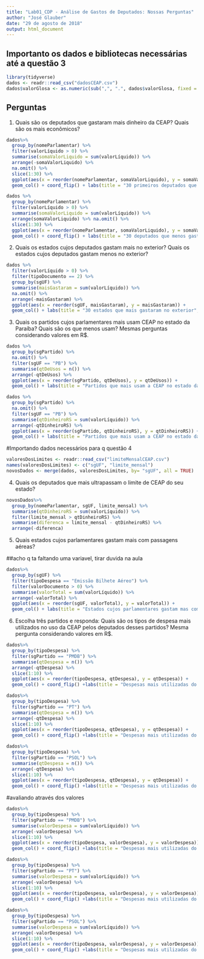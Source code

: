 ---
title: "Lab01_CDP - Análise de Gastos de Deputados: Nossas Perguntas"
author: "José Glauber"
date: "29 de agosto de 2018"
output: html_document
---

## Importanto os dados e bibliotecas necessárias até a questão 3

```{r, echo=FALSE}
library(tidyverse)
dados <- readr::read_csv("dadosCEAP.csv")
dados$valorGlosa <- as.numeric(sub(",", ".", dados$valorGlosa, fixed = TRUE))
```

## Perguntas

1) Quais são os deputados que gastaram mais dinheiro da CEAP? Quais são os mais econômicos?

```{r}
dados%>%
  group_by(nomeParlamentar) %>%
  filter(valorLíquido > 0) %>%
  summarise(somaValorLiquido = sum(valorLíquido)) %>%
  arrange(-somaValorLiquido) %>% 
  na.omit() %>%
  slice(1:30) %>%
  ggplot(aes(x = reorder(nomeParlamentar, somaValorLiquido), y = somaValorLiquido)) +
  geom_col() + coord_flip() + labs(title = "30 primeiros deputados que mais gastaram o dinheiro da CEAP", x = "Nome do deputado", y = "Soma dos gastos do deputado")
```

```{r}
dados %>%
  group_by(nomeParlamentar) %>%
  filter(valorLíquido > 0) %>%
  summarise(somaValorLiquido = sum(valorLíquido)) %>%
  arrange(somaValorLiquido) %>% na.omit() %>%
  slice(1:30) %>%
  ggplot(aes(x = reorder(nomeParlamentar, somaValorLiquido), y = somaValorLiquido)) +
  geom_col() + coord_flip() + labs(title = "30 deputados que menos gastaram o dinheiro da CEAP", x = "Nome do deputado", y = "Soma dos gastos do deputado")
```

2) Quais os estados cujos deputados gastam mais no exterior? Quais os estados cujos deputados gastam menos no exterior?

```{r}
dados %>% 
  filter(valorLíquido > 0) %>%
  filter(tipoDocumento == 2) %>% 
  group_by(sgUF) %>% 
  summarise(maisGastaram = sum(valorLíquido)) %>% 
  na.omit() %>%
  arrange(-maisGastaram) %>% 
  ggplot(aes(x = reorder(sgUF, maisGastaram), y = maisGastaram)) +
  geom_col() + labs(title = "30 estados que mais gastaram no exterior", x = "Sigla do estado", y = "Soma dos gastos do estado")
```

3) Quais os partidos cujos parlamentares mais usam CEAP no estado da Paraíba? Quais são os que menos usam? Mesmas perguntas considerando valores em R$.
```{r}
dados %>%
  group_by(sgPartido) %>% 
  na.omit() %>%
  filter(sgUF == "PB") %>% 
  summarise(qtDeUsos = n()) %>% 
  arrange(-qtDeUsos) %>% 
  ggplot(aes(x = reorder(sgPartido, qtDeUsos), y = qtDeUsos)) +
  geom_col() + labs(title = "Partidos que mais usam a CEAP no estado da Paraíba", x = "Partidos", y = "Usos da CEAP")
```

```{r}
dados %>%
  group_by(sgPartido) %>% 
  na.omit() %>%
  filter(sgUF == "PB") %>% 
  summarise(qtDinheiroRS = sum(valorLíquido)) %>% 
  arrange(-qtDinheiroRS) %>% 
  ggplot(aes(x = reorder(sgPartido, qtDinheiroRS), y = qtDinheiroRS)) +
  geom_col() + labs(title = "Partidos que mais usam a CEAP no estado da Paraíba considerando o valor", x = "Soma dos valores de usos", y = "Partido")
```

#Importando dados necessários para q questão 4
```{r echo=FALSE} 
valoresDosLimites <- readr::read_csv("limiteMensalCEAP.csv")
names(valoresDosLimites) <- c("sgUF", "limite_mensal")
novosDados <- merge(dados, valoresDosLimites, by= "sgUF", all = TRUE)
```

4) Quais os deputados que mais ultrapassam o limite de CEAP do seu estado?

```{r}
novosDados%>% 
  group_by(nomeParlamentar, sgUF, limite_mensal) %>% 
  summarise(qtDinheiroRS = sum(valorLíquido)) %>% 
  filter(limite_mensal > qtDinheiroRS) %>% 
  summarise(diferenca = limite_mensal - qtDinheiroRS) %>% 
  arrange(-diferenca) 
``` 

5) Quais estados cujos parlamentares gastam mais com passagens aéreas?

##acho q ta faltando uma variavel, tirar duvida na aula
```{r}
dados%>% 
  group_by(sgUF) %>% 
  filter(tipoDespesa == "Emissão Bilhete Aéreo") %>% 
  filter(valorDocumento > 0) %>% 
  summarise(valorTotal = sum(valorLíquido)) %>% 
  arrange(-valorTotal) %>% 
  ggplot(aes(x = reorder(sgUF, valorTotal), y = valorTotal)) +
  geom_col() + labs(title = "Estados cujos parlamentares gastam mas com passagens aéreas", x = "Estados", y = "Gastos em passagens aéreas")

```

6) Escolha três partidos e responda: Quais são os tipos de despesa mais utilizados no uso da CEAP pelos deputados desses partidos? Mesma pergunta considerando valores em R$.

```{r}
dados%>%
  group_by(tipoDespesa) %>%
  filter(sgPartido == "PMDB") %>% 
  summarise(qtDespesa = n()) %>% 
  arrange(-qtDespesa) %>% 
  slice(1:10) %>% 
  ggplot(aes(x = reorder(tipoDespesa, qtDespesa), y = qtDespesa)) +
  geom_col() + coord_flip() +labs(title = "Despesas mais utilizadas do partipo PMDB", x = "Despesa", y = "quantidade da despesa")
```

```{r}
dados%>%
  group_by(tipoDespesa) %>%
  filter(sgPartido == "PT") %>% 
  summarise(qtDespesa = n()) %>% 
  arrange(-qtDespesa) %>% 
  slice(1:10) %>% 
  ggplot(aes(x = reorder(tipoDespesa, qtDespesa), y = qtDespesa)) +
  geom_col() + coord_flip() +labs(title = "Despesas mais utilizadas do partipo PT", x = "Despesa", y = "quantidade da despesa")
```

```{r}
dados%>%
  group_by(tipoDespesa) %>%
  filter(sgPartido == "PSOL") %>% 
  summarise(qtDespesa = n()) %>% 
  arrange(-qtDespesa) %>% 
  slice(1:10) %>% 
  ggplot(aes(x = reorder(tipoDespesa, qtDespesa), y = qtDespesa)) +
  geom_col() + coord_flip() +labs(title = "Despesas mais utilizadas do partipo PSOL", x = "Despesa", y = "quantidade da despesa")
```

#avaliando através dos valores
```{r}
dados%>%
  group_by(tipoDespesa) %>%
  filter(sgPartido == "PMDB") %>% 
  summarise(valorDespesa = sum(valorLíquido)) %>% 
  arrange(-valorDespesa) %>% 
  slice(1:10) %>% 
  ggplot(aes(x = reorder(tipoDespesa, valorDespesa), y = valorDespesa)) +
  geom_col() + coord_flip() +labs(title = "Despesas mais utilizadas do partipo PMDB", x = "Despesa", y = "Valor da despesa")
```

```{r}
dados%>%
  group_by(tipoDespesa) %>%
  filter(sgPartido == "PT") %>% 
  summarise(valorDespesa = sum(valorLíquido)) %>% 
  arrange(-valorDespesa) %>% 
  slice(1:10) %>% 
  ggplot(aes(x = reorder(tipoDespesa, valorDespesa), y = valorDespesa)) +
  geom_col() + coord_flip() +labs(title = "Despesas mais utilizadas do partipo PT", x = "Despesa", y = "Valor da despesa")
```

```{r}
dados%>%
  group_by(tipoDespesa) %>%
  filter(sgPartido == "PSOL") %>% 
  summarise(valorDespesa = sum(valorLíquido)) %>% 
  arrange(-valorDespesa) %>% 
  slice(1:10) %>% 
  ggplot(aes(x = reorder(tipoDespesa, valorDespesa), y = valorDespesa)) +
  geom_col() + coord_flip() +labs(title = "Despesas mais utilizadas do partipo PSOL", x = "Despesa", y = "Valor da despesa")
```